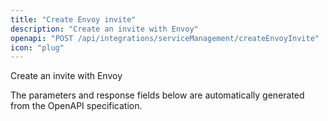 ```yaml
---
title: "Create Envoy invite"
description: "Create an invite with Envoy"
openapi: "POST /api/integrations/serviceManagement/createEnvoyInvite"
icon: "plug"
---
```


Create an invite with Envoy

<Note>
The parameters and response fields below are automatically generated from the OpenAPI specification.
</Note>
